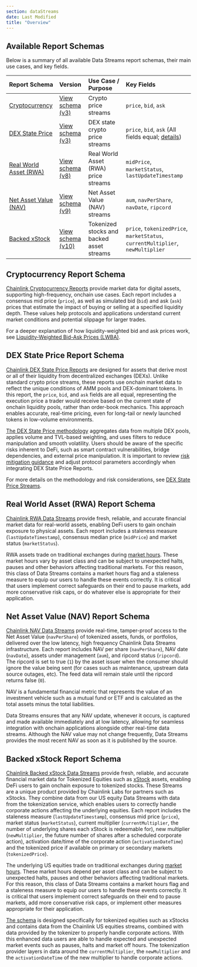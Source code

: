 ```yaml
---
section: dataStreams
date: Last Modified
title: "Overview"
---
```



<DataStreams section="dsNotes" />

<ReportSchemaTabs />

## Available Report Schemas

Below is a summary of all available Data Streams report schemas, their main use cases, and key fields.

| Report Schema                                                 | Version                                    | Use Case / Purpose                        | Key Fields                                                                                                                  |
| :------------------------------------------------------------ | :----------------------------------------- | :---------------------------------------- | :-------------------------------------------------------------------------------------------------------------------------- |
| [Cryptocurrency](#cryptocurrency-report-schema)               | [View schema (v3)](./report-schema-v3)     | Crypto price streams                      | `price`, `bid`, `ask`                                                                                                       |
| [DEX State Price](#dex-state-price-report-schema)             | [View schema (v3)](./report-schema-v3-dex) | DEX state crypto price streams            | `price`, `bid`, `ask` (All fields equal; [details](../concepts/dex-state-price-streams#how-to-use-dex-state-price-streams)) |
| [Real World Asset (RWA)](#real-world-asset-rwa-report-schema) | [View schema (v8)](./report-schema-v8)     | Real World Asset (RWA) price streams      | `midPrice`, `marketStatus`, `lastUpdateTimestamp`                                                                           |
| [Net Asset Value (NAV)](#net-asset-value-nav-report-schema)   | [View schema (v9)](./report-schema-v9)     | Net Asset Value (NAV) streams             | `aum`, `navPerShare`, `navDate`, `ripcord`                                                                                  |
| [Backed xStock](#backed-xstock-report-schema)                 | [View schema (v10)](./report-schema-v10)   | Tokenized stocks and backed asset streams | `price`, `tokenizedPrice`, `marketStatus`, `currentMultiplier`, `newMultiplier`                                             |

## Cryptocurrency Report Schema

[Chainlink Cryptocurrency Reports](./report-schema-v3) provide market data for digital assets, supporting high-frequency, onchain use cases. Each report includes a consensus mid price (`price`), as well as simulated bid (`bid`) and ask (`ask`) prices that estimate the impact of buying or selling at a specified liquidity depth. These values help protocols and applications understand current market conditions and potential slippage for larger trades.

For a deeper explanation of how liquidity-weighted bid and ask prices work, see [Liquidity-Weighted Bid-Ask Prices (LWBA)](../concepts/liquidity-weighted-prices).

## DEX State Price Report Schema

[Chainlink DEX State Price Reports](./report-schema-v3-dex) are designed for assets that derive most or all of their liquidity from decentralized exchanges (DEXs). Unlike standard crypto price streams, these reports use onchain market data to reflect the unique conditions of AMM pools and DEX-dominant tokens. In this report, the `price`, `bid`, and `ask` fields are all equal, representing the execution price a trader would receive based on the current state of onchain liquidity pools, rather than order-book mechanics. This approach enables accurate, real-time pricing, even for long-tail or newly launched tokens in low-volume environments.

[The DEX State Price methodology](/data-streams/concepts/dex-state-price-streams#high-level-outline-of-the-dex-state-price-methodology) aggregates data from multiple DEX pools, applies volume and TVL-based weighting, and uses filters to reduce manipulation and smooth volatility. Users should be aware of the specific risks inherent to DeFi, such as smart contract vulnerabilities, bridge dependencies, and external price manipulation. It is important to review [risk mitigation guidance](/data-streams/concepts/dex-state-price-streams#risk-mitigation) and adjust protocol parameters accordingly when integrating DEX State Price Reports.

For more details on the methodology and risk considerations, see [DEX State Price Streams](../concepts/dex-state-price-streams).

## Real World Asset (RWA) Report Schema

[Chainlink RWA Data Streams](./report-schema-v8) provide fresh, reliable, and accurate financial market data for real-world assets, enabling DeFi users to gain onchain exposure to physical assets. Each report includes a staleness measure (`lastUpdateTimestamp`), consensus median price (`midPrice`) and market status (`marketStatus`).

RWA assets trade on traditional exchanges during [market hours](../market-hours). These market hours vary by asset class and can be subject to unexpected halts, pauses and other behaviors affecting traditional markets. For this reason, this class of Data Streams contains a market hours flag and a staleness measure to equip our users to handle these events correctly. It is critical that users implement correct safeguards on their end to pause markets, add more conservative risk caps, or do whatever else is appropriate for their application.

## Net Asset Value (NAV) Report Schema

[Chainlink NAV Data Streams](./report-schema-v9) provide real-time, tamper-proof access to the Net Asset Value (`navPerShare`) of tokenized assets, funds, or portfolios, delivered over the low latency, high frequency Chainlink Data Streams infrastructure. Each report includes NAV per share (`navPerShare`), NAV date (`navDate`), assets under management (`aum`), and ripcord status (`ripcord`). The ripcord is set to true (`1`) by the asset issuer when the consumer should ignore the value being sent (for cases such as maintenance, upstream data source outages, etc). The feed data will remain stale until the ripcord returns false (`0`).

NAV is a fundamental financial metric that represents the value of an investment vehicle such as a mutual fund or ETF and is calculated as the total assets minus the total liabilities.

Data Streams ensures that any NAV update, whenever it occurs, is captured and made available immediately and at low latency, allowing for seamless integration with onchain applications alongside other real-time data streams. Although the NAV value may not change frequently, Data Streams provides the most recent NAV as soon as it is published by the source.

## Backed xStock Report Schema

[Chainlink Backed xStock Data Streams](./report-schema-v10) provide fresh, reliable, and accurate financial market data for Tokenized Equities such as [xStock](https://xstocks.com/us) assets, enabling DeFi users to gain onchain exposure to tokenized stocks. These Streams are a unique product provided by Chainlink Labs for partners such as xStocks. They combine data from our US equity Data Streams with data from the tokenization service, which enables users to correctly handle corporate actions affecting the underlying equities. Each report includes the staleness measure (`lastUpdateTimestamp`), consensus mid price (`price`), market status (`marketStatus`), current multiplier (`currentMultiplier`, the number of underlying shares each xStock is redeemable for), new multiplier (`newMultiplier`, the future number of shares after a scheduled corporate action), activation date/time of the corporate action (`activationDateTime`) and the tokenized price if available on primary or secondary markets (`tokenizedPrice`).

The underlying US equities trade on traditional exchanges during [market hours](../market-hours). These market hours depend per asset class and can be subject to unexpected halts, pauses and other behaviors affecting traditional markets. For this reason, this class of Data Streams contains a market hours flag and a staleness measure to equip our users to handle these events correctly. It is critical that users implement correct safeguards on their end to pause markets, add more conservative risk caps, or implement other measures appropriate for their application.

[The schema](./report-schema-v10) is designed specifically for tokenized equities such as xStocks and contains data from the Chainlink US equities streams, combined with data provided by the tokenizer to properly handle corporate actions. With this enhanced data users are able to handle expected and unexpected market events such as pauses, halts and market off hours. The tokenization provider layers in data around the `currentMultiplier`, the `newMultiplier` and the `activationDateTime` of the new multiplier to handle corporate actions.
